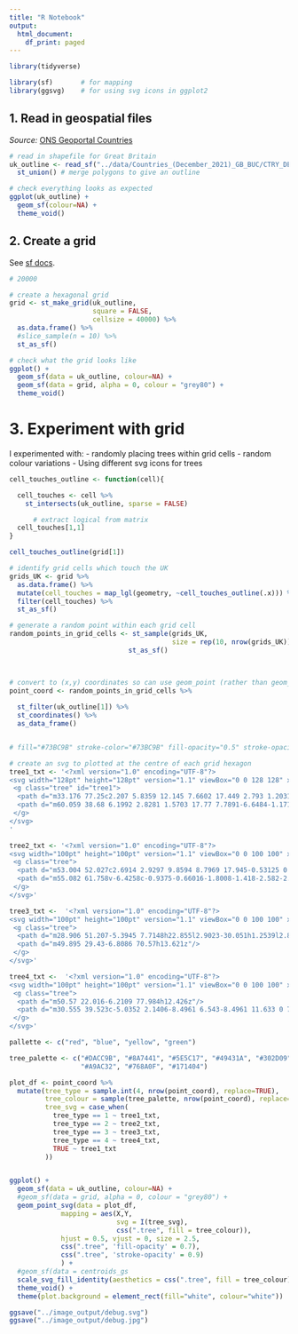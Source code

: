 ```yaml
---
title: "R Notebook"
output:
  html_document:
    df_print: paged
---
```


```r
library(tidyverse)

library(sf)       # for mapping
library(ggsvg)    # for using svg icons in ggplot2
```


## 1. Read in geospatial files

*Source:* [ONS Geoportal Countries](https://geoportal.statistics.gov.uk/datasets/ons::countries-december-2021-gb-buc/explore?location=49.003829%2C1.290710%2C5.17)

```r
# read in shapefile for Great Britain
uk_outline <- read_sf("../data/Countries_(December_2021)_GB_BUC/CTRY_DEC_2021_GB_BUC.shp") %>% 
  st_union() # merge polygons to give an outline

# check everything looks as expected
ggplot(uk_outline) +
  geom_sf(colour=NA) +
  theme_void()
```
## 2. Create a grid

See [sf docs](https://r-spatial.github.io/sf/reference/st_make_grid.html).

```r

# 20000

# create a hexagonal grid
grid <- st_make_grid(uk_outline,
                     square = FALSE,
                     cellsize = 40000) %>%
  as.data.frame() %>% 
  #slice_sample(n = 10) %>% 
  st_as_sf()

# check what the grid looks like
ggplot() +
  geom_sf(data = uk_outline, colour=NA) +
  geom_sf(data = grid, alpha = 0, colour = "grey80") +
  theme_void()

```
# 3. Experiment with grid

I experimented with:
- randomly placing trees within grid cells
- random colour variations
- Using different svg icons for trees


```r
cell_touches_outline <- function(cell){

  cell_touches <- cell %>% 
    st_intersects(uk_outline, sparse = FALSE)

      # extract logical from matrix
  cell_touches[1,1]
}

cell_touches_outline(grid[1])

# identify grid cells which touch the UK
grids_UK <- grid %>% 
  as.data.frame() %>% 
  mutate(cell_touches = map_lgl(geometry, ~cell_touches_outline(.x))) %>% 
  filter(cell_touches) %>% 
  st_as_sf()

# generate a random point within each grid cell
random_points_in_grid_cells <- st_sample(grids_UK, 
                                         size = rep(10, nrow(grids_UK))) %>% 
                              st_as_sf()
  


# convert to (x,y) coordinates so can use geom_point (rather than geom_sf)
point_coord <- random_points_in_grid_cells %>% 
  
  st_filter(uk_outline[1]) %>% 
  st_coordinates() %>% 
  as_data_frame()



```
```r

# fill="#73BC9B" stroke-color="#73BC9B" fill-opacity="0.5" stroke-opacity="0.8"

# create an svg to plotted at the centre of each grid hexagon
tree1_txt <- '<?xml version="1.0" encoding="UTF-8"?>
<svg width="128pt" height="128pt" version="1.1" viewBox="0 0 128 128" xmlns="http://www.w3.org/2000/svg">
 <g class="tree" id="tree1">
  <path d="m33.176 77.25c2.207 5.8359 12.145 7.6602 17.449 2.793 1.2031 9.6133 16.406 11.16 20.156 2.3633 6.293 6.1953 18.863 4.0117 23.98-4.4648 11.09 1.3281 18.73-6.3711 15.391-16.039 7.0898-6.0742 7.168-17.996-0.9375-23.188 4.3789-9.0469-4.3867-20.066-13.371-17.059-0.72266-11.395-8.3984-16.48-19.484-14.008-5-9.8281-17.031-8.8125-22.301-0.11328-11.199-3.7109-22.527 3.0312-22.438 14.266-8.9609-1.6523-15.656 8.8125-9.9336 16.246-8.582 2.4531-11.336 13.156-5.3008 19.492-8.0273 13.262 3.5977 24.848 16.789 19.711z"/>
  <path d="m60.059 38.68 6.1992 2.8281 1.5703 17.77 7.7891-6.6484-1.1719-16.301 1.0469-0.074219 2.582 14.141 9.2383-8.0078 3.5898-0.14844-1.9844 2.1367 14.703-0.9375-1.2695 1.3125-15.383 1.7227-10.25 11.039 17.551 7.0195 0.59766 2.2461-21.27-5.9023-4.9766 5.3594 6.6172 62.156h-18.324l2.2617-68.832-3.8281-5.5195-20.18-7.875-0.59766-1.8711 17.34 4.7969-11.578-16.691 2.8633-0.23438 6.9609 8.0195 0.27344-9.207 0.91016-0.16016 1.1875 12.246 6.875 8.3516z"/>
 </g>
</svg>
'

tree2_txt <- '<?xml version="1.0" encoding="UTF-8"?>
<svg width="100pt" height="100pt" version="1.1" viewBox="0 0 100 100" xmlns="http://www.w3.org/2000/svg">
 <g class="tree">
  <path d="m53.004 52.027c2.6914 2.9297 9.8594 8.7969 17.945-0.53125 0 0 14.07-6.6211 3.4141-15.508 0 0 2.8477-8.375-4.293-7.1836 0 0-0.035156-21.164-20.191-13.297 0 0-7.2656-7.5156-14.891 1.207 0 0-10.57-1.0703-11.07 10.488 0 0-4.9609 7.9492-0.20312 16 0 0-2.4453 11.035 8.3711 8.9258 0 0 4.6562 2.4648 12.867-2.3047 5.3477-3.1055 5.7539 2.3711 8.0508 2.207z"/>
  <path d="m55.082 61.758v-6.4258c-0.9375-0.66016-1.8008-1.418-2.582-2.2305-0.10547-0.015624-0.20703-0.042968-0.30859-0.070312-1.3516-0.40625-1.9766-1.7383-3.0039-2.5586-0.38281-0.30469-0.77344-0.48828-1.2656-0.5-0.8125-0.023437-1.7266 0.40625-2.4102 0.80469-1.1484 0.66797-2.375 1.2812-3.6484 1.7812v9.2031c0.17578 8.7344-2.6445 23.078-3.4531 25.742h20.133c-0.80859-2.6602-3.6289-17.004-3.4531-25.742z"/>
 </g>
</svg>'

tree3_txt <-  '<?xml version="1.0" encoding="UTF-8"?>
<svg width="100pt" height="100pt" version="1.1" viewBox="0 0 100 100" xmlns="http://www.w3.org/2000/svg">
 <g class="tree">
  <path d="m28.906 51.207-5.3945 7.7148h22.855l2.9023-30.051h1.2539l2.8984 30.051h23.066l-5.3984-7.7148h3.5625l-5.4023-7.7188h3.5625l-5.6367-8.0586h3.8008l-5.6328-8.0625h3.7969l-19.145-27.367-19.141 27.367h3.8008l-5.6367 8.0625h3.8008l-5.6367 8.0586h3.5625l-5.3984 7.7188z"/>
  <path d="m49.895 29.43-6.8086 70.57h13.621z"/>
 </g>
</svg>'

tree4_txt <-  '<?xml version="1.0" encoding="UTF-8"?>
<svg width="100pt" height="100pt" version="1.1" viewBox="0 0 100 100" xmlns="http://www.w3.org/2000/svg">
 <g class="tree">
  <path d="m50.57 22.016-6.2109 77.984h12.426z"/>
  <path d="m30.555 39.523c-5.0352 2.1406-8.4961 6.543-8.4961 11.633 0 7.1836 6.8867 13.008 15.379 13.008 3.4766 0 6.6797-0.97266 9.2539-2.6172l3.207-40.254h1.3398l3.0156 37.852c2.3438 0.99219 4.9922 1.5508 7.793 1.5508 9.6289 0 17.43-6.5977 17.43-14.738 0-5.8398-4.0156-10.887-9.8438-13.273 2.0234-3.1406 3.1797-6.7422 3.1797-10.57 0-12.215-11.703-22.113-26.148-22.113-14.441 0-26.148 9.8984-26.148 22.113 0 7.0703 3.9258 13.367 10.035 17.414z"/>
 </g>
</svg>'

pallette <- c("red", "blue", "yellow", "green")

tree_palette <- c("#DACC9B", "#8A7441", "#5E5C17", "#49431A", "#302D09",
                  "#A9AC32", "#768A0F", "#171404")

plot_df <- point_coord %>% 
  mutate(tree_type = sample.int(4, nrow(point_coord), replace=TRUE),
         tree_colour = sample(tree_palette, nrow(point_coord), replace=TRUE), 
         tree_svg = case_when(
           tree_type == 1 ~ tree1_txt,
           tree_type == 2 ~ tree2_txt,
           tree_type == 3 ~ tree3_txt,
           tree_type == 4 ~ tree4_txt,
           TRUE ~ tree1_txt
         ))


ggplot() +
  geom_sf(data = uk_outline, colour=NA) +
  #geom_sf(data = grid, alpha = 0, colour = "grey80") +
  geom_point_svg(data = plot_df,
             mapping = aes(X,Y, 
                           svg = I(tree_svg),
                           css(".tree", fill = tree_colour)),
             hjust = 0.5, vjust = 0, size = 2.5,
             css(".tree", 'fill-opacity' = 0.7),
             css(".tree", 'stroke-opacity' = 0.9)
             ) +
  #geom_sf(data = centroids_gs
  scale_svg_fill_identity(aesthetics = css(".tree", fill = tree_colour)) +
  theme_void() +
  theme(plot.background = element_rect(fill="white", colour="white"))

ggsave("../image_output/debug.svg")
ggsave("../image_output/debug.jpg")
```

